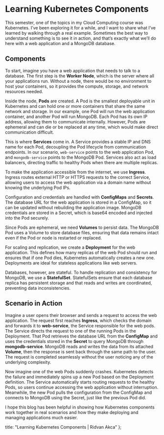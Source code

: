 # Learning Kubernetes Components

This semester, one of the topics in my Cloud Computing course was Kubernetes. I’ve been exploring it for a while, and I want to share what I’ve learned by walking through a real example. Sometimes the best way to understand something is to see it in action, and that’s exactly what we’ll do here with a web application and a MongoDB database.

## Components

To start, imagine you have a web application that needs to talk to a database. The first step is the **Worker Node**, which is the server where all your applications run. Without a node, there would be no environment to host your containers, so it provides the compute, storage, and network resources needed.

Inside the node, **Pods** are created. A Pod is the smallest deployable unit in Kubernetes and can hold one or more containers that share the same network and storage. In our example, one Pod will run the web application container, and another Pod will run MongoDB. Each Pod has its own IP address, allowing them to communicate internally. However, Pods are ephemeral and can die or be replaced at any time, which would make direct communication difficult.

This is where **Services** come in. A Service provides a stable IP and DNS name for each Pod, decoupling the Pod lifecycle from communication endpoints. In our scenario, `web-service` points to the web application Pod, and `mongodb-service` points to the MongoDB Pod. Services also act as load balancers, directing traffic to healthy Pods when there are multiple replicas.

To make the application accessible from the internet, we use **Ingress**. Ingress routes external HTTP or HTTPS requests to the correct Service, allowing users to access the web application via a domain name without knowing the underlying Pod IPs.

Configuration and credentials are handled with **ConfigMaps** and **Secrets**. The database URL for the web application is stored in a ConfigMap, so it can be updated without rebuilding the application image. MongoDB credentials are stored in a Secret, which is base64 encoded and injected into the Pod securely.

Since Pods are ephemeral, we need **Volumes** to persist data. The MongoDB Pod uses a Volume to store database files, ensuring that data remains intact even if the Pod or node is restarted or replaced.

For scaling and replication, we create a **Deployment** for the web application. This defines how many replicas of the web Pod should run and ensures that if one Pod dies, Kubernetes automatically creates a new one. Deployments are ideal for stateless applications like web servers.

Databases, however, are stateful. To handle replication and consistency for MongoDB, we use a **StatefulSet**. StatefulSets ensure that each database replica has persistent storage and that reads and writes are coordinated, preventing data inconsistencies.

## Scenario in Action

Imagine a user opens their browser and sends a request to access the web application. The request first reaches **Ingress**, which checks the domain and forwards it to **web-service**, the Service responsible for the web pods. The Service directs the request to one of the running Pods in the Deployment. That Pod retrieves the database URL from the **ConfigMap** and uses the credentials stored in the **Secret** to query MongoDB through **mongodb-service**. MongoDB reads and writes the data from its attached **Volume**, then the response is sent back through the same path to the user. The request is completed seamlessly without the user noticing any of the underlying complexity.

Now imagine one of the web Pods suddenly crashes. Kubernetes detects the failure and immediately spins up a new Pod based on the Deployment definition. The Service automatically starts routing requests to the healthy Pods, so users continue accessing the web application without interruption. Meanwhile, the new Pod pulls the configuration from the ConfigMap and connects to MongoDB using the Secret, just like the previous Pod did.

I hope this blog has been helpful in showing how Kubernetes components work together in real scenarios and how they make deploying and managing applications much easier.

  title: "Learning Kubernetes Components | Ridvan Akca"
};
